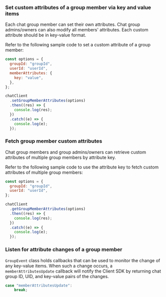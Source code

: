 <PlatformWrapper platform="web">

### Set custom attributes of a group member via key and value items

Each chat group member can set their own attributes. Chat group admins/owners can also modify all members' attributes. Each custom attribute should be in key-value format.

Refer to the following sample code to set a custom attribute of a group member:

```javascript
const options = {
  groupId: "groupId",
  userId: "userId",
  memberAttributes: {
    key: "value",
  },
};

chatClient
  .setGroupMemberAttributes(options)
  .then((res) => {
    console.log(res);
  })
  .catch((e) => {
    console.log(e);
  });
```

### Fetch group member custom attributes

Chat group members and group admins/owners can retrieve custom attributes of multiple group members by attribute key.

Refer to the following sample code to use the attribute key to fetch custom attributes of multiple group members:

```javascript
const options = {
  groupId: "groupId",
  userId: "userId",
};

chatClient
  .getGroupMemberAttributes(options)
  .then((res) => {
    console.log(res);
  })
  .catch((e) => {
    console.log(e);
  });
```

### Listen for attribute changes of a group member

`GroupEvent` class holds callbacks that can be used to monitor the change of any key-value items. When such a change occurs, a `memberAttributesUpdate` callback will notify the Client SDK by returning chat group ID, UID, and key-value pairs of the changes.

```javascript
case "memberAttributesUpdate":
    break;
```

</PlatformWrapper>
